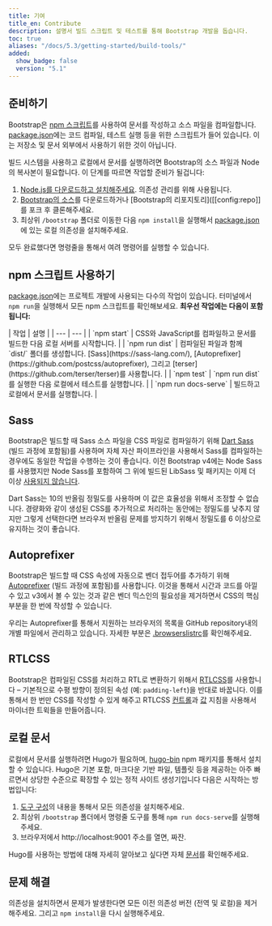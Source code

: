 ```yaml
---
title: 기여
title_en: Contribute
description: 설명서 빌드 스크립트 및 테스트를 통해 Bootstrap 개발을 돕습니다.
toc: true
aliases: "/docs/5.3/getting-started/build-tools/"
added:
  show_badge: false
  version: "5.1"
---
```


## 준비하기

Bootstrap은 [npm 스크립트](https://docs.npmjs.com/misc/scripts/)를 사용하여 문서를 작성하고 소스 파일을 컴파일합니다. [package.json]([[config:repo]]/blob/v[[config:current_version]]/package.json)에는 코드 컴파일, 테스트 실행 등을 위한 스크립트가 들어 있습니다. 이는 저장소 및 문서 외부에서 사용하기 위한 것이 아닙니다.

빌드 시스템을 사용하고 로컬에서 문서를 실행하려면 Bootstrap의 소스 파일과 Node의 복사본이 필요합니다. 이 단계를 따르면 작업할 준비가 될겁니다:

1. [Node.js를 다운로드하고 설치해주세요](https://nodejs.org/ko/download). 의존성 관리를 위해 사용됩니다.
2. [Bootstrap의 소스]([[config:download.source]])를 다운로드하거나 [Bootstrap의 리포지토리]([[config:repo]]를 포크 후 클론해주세요.
3. 최상위 `/bootstrap` 폴더로 이동한 다음 `npm install`을 실행해서 [package.json]([[config:repo]]/blob/v[[config:current_version]]/package.json)에 있는 로컬 의존성을 설치해주세요.

모두 완료했다면 명령줄을 통해서 여려 명령어를 실행할 수 있습니다.

## npm 스크립트 사용하기

[package.json]([[config:repo]]/blob/v[[config:current_version]]/package.json)에는 프로젝트 개발에 사용되는 다수의 작업이 있습니다. 터미널에서 `npm run`을 실행해서 모든 npm 스크립트를 확인해보세요. **최우선 작업에는 다음이 포함됩니다:**

<BsTable>
| 작업 | 설명 |
| --- | --- |
| `npm start` | CSS와 JavaScript를 컴파일하고 문서를 빌드한 다음 로컬 서버를 시작합니다. |
| `npm run dist` | 컴파일된 파일과 함께 `dist/` 폴더를 생성합니다. [Sass](https://sass-lang.com/), [Autoprefixer](https://github.com/postcss/autoprefixer), 그리고 [terser](https://github.com/terser/terser)를 사용합니다. |
| `npm test` | `npm run dist`를 실행한 다음 로컬에서 테스트를 실행합니다. |
| `npm run docs-serve` | 빌드하고 로컬에서 문서를 실행합니다. |
</BsTable>

<Callout name="info-npm-starter" />

## Sass

Bootstrap은 빌드할 때 Sass 소스 파일을 CSS 파일로 컴파일하기 위해 [Dart Sass](https://sass-lang.com/dart-sass) (빌드 과정에 포함됨)를 사용하며 자체 자산 파이프라인을 사용해서 Sass를 컴파일하는 경우에도 동일한 작업을 수행하는 것이 좋습니다. 이전 Bootstrap v4에는 Node Sass를 사용했지만 Node Sass를 포함하여 그 위에 빌드된 LibSass 및 패키지는 이제 더 이상 [사용되지 않습니다](https://sass-lang.com/blog/libsass-is-deprecated/).

Dart Sass는 10의 반올림 정밀도를 사용하며 이 값은 효율성을 위해서 조정할 수 없습니다. 경량화와 같이 생성된 CSS를 추가적으로 처리하는 동안에는 정밀도를 낮추지 않지만 그렇게 선택한다면 브라우저 반올림 문제를 방지하기 위해서 정밀도를 6 이상으로 유지하는 것이 좋습니다.

## Autoprefixer

Bootstrap은 빌드할 때 CSS 속성에 자동으로 벤더 접두어를 추가하기 위해 [Autoprefixer](https://github.com/postcss/autoprefixer) (빌드 과정에 포함됨)를 사용합니다. 이것을 통해서 시간과 코드를 아낄 수 있고 v3에서 볼 수 있는 것과 같은 벤더 믹스인의 필요성을 제거하면서 CSS의 핵심 부분을 한 번에 작성할 수 있습니다.

우리는 Autoprefixer를 통해서 지원하는 브라우저의 목록을 GitHub repository내의 개별 파일에서 관리하고 있습니다. 자세한 부분은 [.browserslistrc]([[config:repo]]/blob/v[[config:current_version]]/.browserslistrc)를 확인해주세요.

## RTLCSS

Bootstrap은 컴파일된 CSS를 처리하고 RTL로 변환하기 위해서 [RTLCSS](https://rtlcss.com/)를 사용합니다 – 기본적으로 수평 방향이 정의된 속성 (예: `padding-left`)을 반대로 바꿉니다. 이를 통해서 한 번만 CSS를 작성할 수 있게 해주고 RTLCSS [컨트롤](https://rtlcss.com/learn/usage-guide/control-directives/)과 [값](https://rtlcss.com/learn/usage-guide/value-directives/) 지침을 사용해서 마이너한 트윅들을 만들어줍니다.

## 로컬 문서

로컬에서 문서를 실행하려면 Hugo가 필요하며, [hugo-bin](https://www.npmjs.com/package/hugo-bin) npm 패키지를 통해서 설치할 수 있습니다. Hugo은 기본 포함, 마크다운 기반 파일, 템플릿 등을 제공하는 아주 빠르면서 상당한 수준으로 확장할 수 있는 정적 사이트 생성기입니다 다음은 시작하는 방법입니다:

1. [도구 구성](#도구-구성)의 내용을 통해서 모든 의존성을 설치해주세요.
2. 최상위 `/bootstrap` 폴더에서 명령줄 도구를 통해 `npm run docs-serve`를 실행해 주세요.
3. 브라우저에서 http://localhost:9001 주소를 열면, 짜잔.

Hugo를 사용하는 방법에 대해 자세히 알아보고 싶다면 자체 [문서](https://gohugo.io/documentation/)를 확인해주세요.

## 문제 해결

의존성을 설치하면서 문제가 발생한다면 모든 이전 의존성 버전 (전역 및 로컬)을 제거해주세요. 그리고 `npm install`을 다시 실행해주세요.

